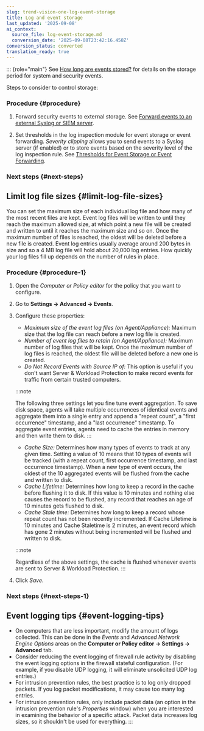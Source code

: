 ```yaml
---
slug: trend-vision-one-log-event-storage
title: Log and event storage
last_updated: '2025-09-08'
ai_context:
  source_file: log-event-storage.md
  conversion_date: '2025-09-08T23:42:16.458Z'
conversion_status: converted
translation_ready: true
---
```


::: {role="main"}
See [How long are events stored?](event-logging.mdx) for details on the storage period for system and security events.

Steps to consider to control storage:

### Procedure {#procedure}

1.  Forward security events to external storage. See [Forward events to an external Syslog or SIEM server](forward-syslog-siem-server.mdx).

2.  Set thresholds in the log inspection module for event storage or event forwarding. *Severity clipping* allows you to send events to a Syslog server (if enabled) or to store events based on the severity level of the log inspection rule. See [Thresholds for Event Storage or Event Forwarding](set-up-log-inspection.mdx).

### Next steps {#next-steps}

## Limit log file sizes {#limit-log-file-sizes}

You can set the maximum size of each individual log file and how many of the most recent files are kept. Event log files will be written to until they reach the maximum allowed size, at which point a new file will be created and written to until it reaches the maximum size and so on. Once the maximum number of files is reached, the oldest will be deleted before a new file is created. Event log entries usually average around 200 bytes in size and so a 4 MB log file will hold about 20,000 log entries. How quickly your log files fill up depends on the number of rules in place.

### Procedure {#procedure-1}

1.  Open the *Computer or Policy editor* for the policy that you want to configure.

2.  Go to **Settings → Advanced → Events**.

3.  Configure these properties:

    - *Maximum size of the event log files (on Agent/Appliance):* Maximum size that the log file can reach before a new log file is created.
    - *Number of event log files to retain (on Agent/Appliance):* Maximum number of log files that will be kept. Once the maximum number of log files is reached, the oldest file will be deleted before a new one is created.
    - *Do Not Record Events with Source IP of:* This option is useful if you don't want Server & Workload Protection to make record events for traffic from certain trusted computers.

    :::note

    The following three settings let you fine tune event aggregation. To save disk space, agents will take multiple occurrences of identical events and aggregate them into a single entry and append a "repeat count", a "first occurrence" timestamp, and a "last occurrence" timestamp. To aggregate event entries, agents need to cache the entries in memory and then write them to disk.
    :::

    - *Cache Size:* Determines how many types of events to track at any given time. Setting a value of 10 means that 10 types of events will be tracked (with a repeat count, first occurrence timestamp, and last occurrence timestamp). When a new type of event occurs, the oldest of the 10 aggregated events will be flushed from the cache and written to disk.
    - *Cache Lifetime:* Determines how long to keep a record in the cache before flushing it to disk. If this value is 10 minutes and nothing else causes the record to be flushed, any record that reaches an age of 10 minutes gets flushed to disk.
    - *Cache Stale time:* Determines how long to keep a record whose repeat count has not been recently incremented. If Cache Lifetime is 10 minutes and Cache Staletime is 2 minutes, an event record which has gone 2 minutes without being incremented will be flushed and written to disk.

    :::note

    Regardless of the above settings, the cache is flushed whenever events are sent to Server & Workload Protection.
    :::

4.  Click *Save*.

### Next steps {#next-steps-1}

## Event logging tips {#event-logging-tips}

- On computers that are less important, modify the amount of logs collected. This can be done in the *Events* and *Advanced Network Engine Options* areas on the **Computer or Policy editor → Settings → Advanced** tab.
- Consider reducing the event logging of firewall rule activity by disabling the event logging options in the firewall stateful configuration. (For example, if you disable UDP logging, it will eliminate unsolicited UDP log entries.)
- For intrusion prevention rules, the best practice is to log only dropped packets. If you log packet modifications, it may cause too many log entries.
- For intrusion prevention rules, only include packet data (an option in the intrusion prevention rule's *Properties* window) when you are interested in examining the behavior of a specific attack. Packet data increases log sizes, so it shouldn't be used for everything.
:::
